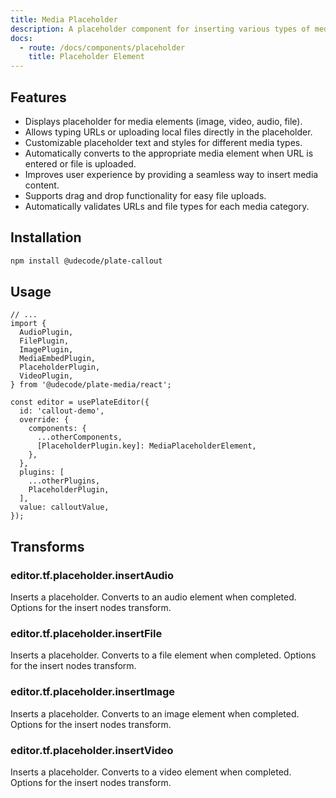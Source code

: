 ```yaml
---
title: Media Placeholder
description: A placeholder component for inserting various types of media content into the editor.
docs:
  - route: /docs/components/placeholder
    title: Placeholder Element
---
```



<ComponentPreviewPro
  name="pro-iframe-demo"
  id="upload"
  component="upload"
/>


<PackageInfo>

## Features

- Displays placeholder for media elements (image, video, audio, file).
- Allows typing URLs or uploading local files directly in the placeholder.
- Customizable placeholder text and styles for different media types.
- Automatically converts to the appropriate media element when URL is entered or file is uploaded.
- Improves user experience by providing a seamless way to insert media content.
- Supports drag and drop functionality for easy file uploads.
- Automatically validates URLs and file types for each media category.

</PackageInfo>

## Installation


```bash
npm install @udecode/plate-callout
```

## Usage

```tsx
// ...
import {
  AudioPlugin,
  FilePlugin,
  ImagePlugin,
  MediaEmbedPlugin,
  PlaceholderPlugin,
  VideoPlugin,
} from '@udecode/plate-media/react';

const editor = usePlateEditor({
  id: 'callout-demo',
  override: {
    components: {
      ...otherComponents,
      [PlaceholderPlugin.key]: MediaPlaceholderElement,
    },
  },
  plugins: [
    ...otherPlugins,
    PlaceholderPlugin,
  ],
  value: calloutValue,
});
```

## Transforms

### editor.tf.placeholder.insertAudio

Inserts a placeholder. Converts to an audio element when completed.
<APIParameters>
  <APIItem name="options" type="InsertNodesOptions">
    Options for the insert nodes transform.
  </APIItem>
</APIParameters>



### editor.tf.placeholder.insertFile

Inserts a placeholder. Converts to a file element when completed.
<APIParameters>
  <APIItem name="options" type="InsertNodesOptions">
    Options for the insert nodes transform.
  </APIItem>
</APIParameters>


### editor.tf.placeholder.insertImage

Inserts a placeholder. Converts to an image element when completed.
<APIParameters>
  <APIItem name="options" type="InsertNodesOptions">
    Options for the insert nodes transform.
  </APIItem>
</APIParameters>

### editor.tf.placeholder.insertVideo

Inserts a placeholder. Converts to a video element when completed.
<APIParameters>
  <APIItem name="options" type="InsertNodesOptions">
    Options for the insert nodes transform.
  </APIItem>
</APIParameters>

